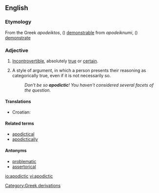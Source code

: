 {{wikipedia}}
==English==

===Etymology===
From the Greek ''apodeiktos'', ({{polytonic|[[ἀποδεικτός]]}}) [[demonstrable]] from ''apodeiknumi'', ({{polytonic|[[ἀποδείκνυμι]]}}) [[demonstrate]]

===Adjective===
{{en-adj|-}}

# {{math}} [[incontrovertible|Incontrovertible]], absolutely [[true]] or [[certain]].
# A style of argument, in which a person presents their reasoning as categorically true, even if it is not necessarily so. 
#:''Don't be so '''apodictic'''! You haven't considered several facets of the question.''

====Translations====
{{trans-top|incontrovertible}}
*Croatian: {{t|hr|apodiktičan}}
{{trans-mid}}
{{trans-bottom}}

[[Category:Greek derivations]]

====Related terms====
*[[apodictical]]
*[[apodictically]]

====Antonyms====
*[[problematic]] 
*[[assertorical]]

[[io:apodictic]]
[[vi:apodictic]]